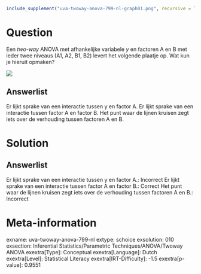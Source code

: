 ```r
include_supplement("uva-twoway-anova-799-nl-graph01.png", recursive = TRUE)
```

Question
========

Een *two-way* ANOVA met afhankelijke variabele *y* en factoren A en B
met ieder twee niveaus (A1, A2, B1, B2) levert het volgende plaatje op.
Wat kun je hieruit opmaken?

![](uva-twoway-anova-799-nl-graph01.png)

Answerlist
----------

Er lijkt sprake van een interactie tussen y en factor A.
Er lijkt sprake van een interactie tussen factor A en factor B.
Het punt waar de lijnen kruisen zegt iets over de verhouding tussen factoren A en B.

Solution
========

Answerlist
----------

Er lijkt sprake van een interactie tussen y en factor A.: Incorrect
Er lijkt sprake van een interactie tussen factor A en factor B.: Correct
Het punt waar de lijnen kruisen zegt iets over de verhouding tussen factoren A en B.: Incorrect

Meta-information
================
exname: uva-twoway-anova-799-nl
extype: schoice
exsolution: 010
exsection: Inferential Statistics/Parametric Techniques/ANOVA/Twoway ANOVA
exextra[Type]: Conceptual
exextra[Language]: Dutch
exextra[Level]: Statistical Literacy
exextra[IRT-Difficulty]: -1.5
exextra[p-value]: 0.9551

